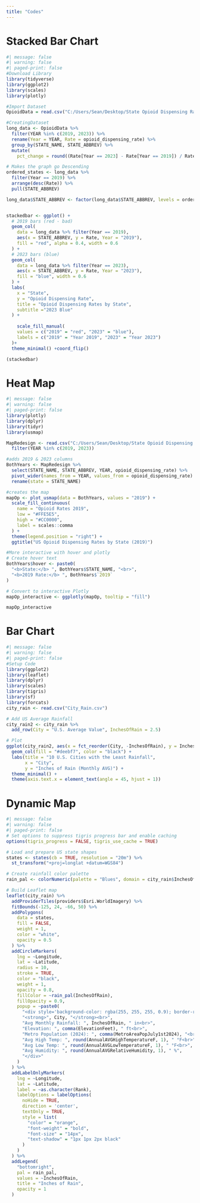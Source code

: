 ```yaml
---
title: "Codes"
---
```


# Stacked Bar Chart

```r
#| message: false
#| warning: false
#| paged-print: false
#Download Library
library(tidyverse)
library(ggplot2)
library(scales)
library(plotly)

#Import Dataset
OpioidData = read.csv("C:/Users/Sean/Desktop/State Opioid Dispensing Rates.csv") #make sure its forward slash

#CreatingDataset
long_data <- OpioidData %>%
  filter(YEAR %in% c(2019, 2023)) %>%
  rename(Year = YEAR, Rate = opioid_dispensing_rate) %>%
  group_by(STATE_NAME, STATE_ABBREV) %>%
  mutate(
    pct_change = round((Rate[Year == 2023] - Rate[Year == 2019]) / Rate[Year == 2019] * 100)) #round is nearest .1 #trying to add percent change

# Makes the graph go Descending
ordered_states <- long_data %>%
  filter(Year == 2019) %>%
  arrange(desc(Rate)) %>%
  pull(STATE_ABBREV)

long_data$STATE_ABBREV <- factor(long_data$STATE_ABBREV, levels = ordered_states)


stackedbar <- ggplot() +
  # 2019 bars (red - bad)
  geom_col(
    data = long_data %>% filter(Year == 2019),
    aes(x = STATE_ABBREV, y = Rate, Year = "2019"),
    fill = "red", alpha = 0.4, width = 0.6
  ) +
  # 2023 bars (blue)
  geom_col(
    data = long_data %>% filter(Year == 2023),
    aes(x = STATE_ABBREV, y = Rate, Year = "2023"),
    fill = "blue", width = 0.6
  ) +
  labs(
    x = "State",
    y = "Opioid Dispensing Rate",
    title = "Opioid Dispensing Rates by State",
    subtitle ="2023 Blue"
  ) +
  
    scale_fill_manual(
    values = c("2019" = "red", "2023" = "blue"),
    labels = c("2019" = "Year 2019", "2023" = "Year 2023")
  )+
  theme_minimal() +coord_flip()

(stackedbar)
```

# Heat Map

```r
#| message: false
#| warning: false
#| paged-print: false
library(plotly)
library(dplyr)
library(tidyr)
library(usmap)

MapRedesign <- read.csv("C:/Users/Sean/Desktop/State Opioid Dispensing Rates.csv") %>%
  filter(YEAR %in% c(2019, 2023))

#adds 2019 & 2023 columns
BothYears <- MapRedesign %>%
  select(STATE_NAME, STATE_ABBREV, YEAR, opioid_dispensing_rate) %>%
  pivot_wider(names_from = YEAR, values_from = opioid_dispensing_rate) %>%
  rename(state = STATE_NAME)  

#creates the map
mapOp <- plot_usmap(data = BothYears, values = "2019") +
  scale_fill_continuous(
    name = "Opioid Rates 2019",
    low = "#FFE5E5",
    high = "#CC0000",
    label = scales::comma
  ) +
  theme(legend.position = "right") +
  ggtitle("US Opioid Dispensing Rates by State (2019)")

#More interactive with hover and plotly
# Create hover text
BothYears$hover <- paste0(
  "<b>State:</b> ", BothYears$STATE_NAME, "<br>",
  "<b>2019 Rate:</b> ", BothYears$`2019`
)

# Convert to interactive Plotly
mapOp_interactive <- ggplotly(mapOp, tooltip = "fill")

mapOp_interactive
```

# Bar Chart

```r
#| message: false
#| warning: false
#| paged-print: false
#Setup Code
library(ggplot2)
library(leaflet)
library(dplyr)
library(scales)
library(tigris)
library(sf)
library(forcats)
city_rain <- read.csv("City_Rain.csv")

# Add US Average Rainfall
city_rain2 <- city_rain %>%
  add_row(City = "U.S. Average Value", InchesOfRain = 2.5)

# Plot
ggplot(city_rain2, aes(x = fct_reorder(City, -InchesOfRain), y = InchesOfRain)) +
  geom_col(fill = "#deebf7", color = "black") +
  labs(title = "10 U.S. Cities with the Least Rainfall",
       x = "City",
       y = "Inches of Rain (Monthly AVG)") +
  theme_minimal() +
  theme(axis.text.x = element_text(angle = 45, hjust = 1))
```

# Dynamic Map

```r
#| message: false
#| warning: false
#| paged-print: false
# Set options to suppress tigris progress bar and enable caching
options(tigris_progress = FALSE, tigris_use_cache = TRUE)

# Load and prepare US state shapes
states <- states(cb = TRUE, resolution = "20m") %>%
  st_transform("+proj=longlat +datum=WGS84")

# Create rainfall color palette
rain_pal <- colorNumeric(palette = "Blues", domain = city_rain$InchesOfRain)

# Build Leaflet map
leaflet(city_rain) %>%
  addProviderTiles(providers$Esri.WorldImagery) %>%
  fitBounds(-125, 24, -66, 50) %>%
  addPolygons(
    data = states,
    fill = FALSE,
    weight = 1,
    color = "white",
    opacity = 0.5
  ) %>%
  addCircleMarkers(
    lng = ~Longitude,
    lat = ~Latitude,
    radius = 10,
    stroke = TRUE,
    color = "black",
    weight = 1,
    opacity = 0.8,
    fillColor = ~rain_pal(InchesOfRain),
    fillOpacity = 0.9,
    popup = ~paste0(
      "<div style='background-color: rgba(255, 255, 255, 0.9); border-radius: 5px; padding: 6px;'>",
      "<strong>", City, "</strong><br>",
      "Avg Monthly Rainfall: ", InchesOfRain, " in<br>",
      "Elevation: ", comma(ElevationFeet), " ft<br>",
      "Metro Population (2024): ", comma(MetroAreaPopJuly1st2024), "<br>",
      "Avg High Temp: ", round(AnnualAVGHighTemperatureF, 1), " °F<br>",
      "Avg Low Temp: ", round(AnnualAVGLowTemperatureF, 1), " °F<br>",
      "Avg Humidity: ", round(AnnualAVGRelativeHumidity, 1), " %",
      "</div>"
    )
  ) %>%
  addLabelOnlyMarkers(
    lng = ~Longitude,
    lat = ~Latitude,
    label = ~as.character(Rank),
    labelOptions = labelOptions(
      noHide = TRUE,
      direction = 'center',
      textOnly = TRUE,
      style = list(
        "color" = "orange",
        "font-weight" = "bold",
        "font-size" = "14px",
        "text-shadow" = "1px 1px 2px black"
      )
    )
  ) %>%
  addLegend(
    "bottomright",
    pal = rain_pal,
    values = ~InchesOfRain,
    title = "Inches of Rain",
    opacity = 1
  )
```


